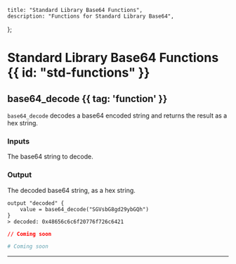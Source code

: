     title: "Standard Library Base64 Functions",
    description: "Functions for Standard Library Base64",
};

# Standard Library Base64 Functions {{ id: "std-functions" }}


## base64_decode {{ tag: 'function' }}

<Row>
  <Col>

`base64_decode` decodes a base64 encoded string and returns the result as a hex string.

### Inputs

<Properties>


  <Property name="base64_string" required="optional" type="string">
    The base64 string to decode.
  </Property>



</Properties>

### Output

<Properties>
  <Property name="value" type="string">
    The decoded base64 string, as a hex string.
  </Property>
</Properties>


<CodeGroup title="Example using base64_decode">


```hcl {{ title: 'main.tx' }}
output "decoded" { 
    value = base64_decode("SGVsbG8gd29ybGQh")
}
> decoded: 0x48656c6c6f20776f726c6421

```


```json {{ title: 'main.json' }}
// Coming soon
```

```yaml {{ title: 'main.yaml' }}
# Coming soon
```

</CodeGroup>
</Col>
</Row>

---

